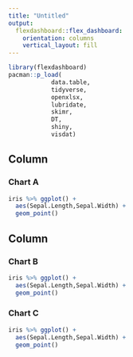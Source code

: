```yaml
---
title: "Untitled"
output: 
  flexdashboard::flex_dashboard:
    orientation: columns
    vertical_layout: fill
---
```


```r
library(flexdashboard)
pacman::p_load(
            data.table,
            tidyverse,
            openxlsx,
            lubridate,
            skimr,
            DT,
            shiny,
            visdat)
```

Column {data-width=650}
-----------------------------------------------------------------------

### Chart A

```r
iris %>% ggplot() +
  aes(Sepal.Length,Sepal.Width) +
  geom_point()
```

Column {data-width=350}
-----------------------------------------------------------------------

### Chart B

```r
iris %>% ggplot() +
  aes(Sepal.Length,Sepal.Width) +
  geom_point()

```

### Chart C

```r
iris %>% ggplot() +
  aes(Sepal.Length,Sepal.Width) +
  geom_point()

```

